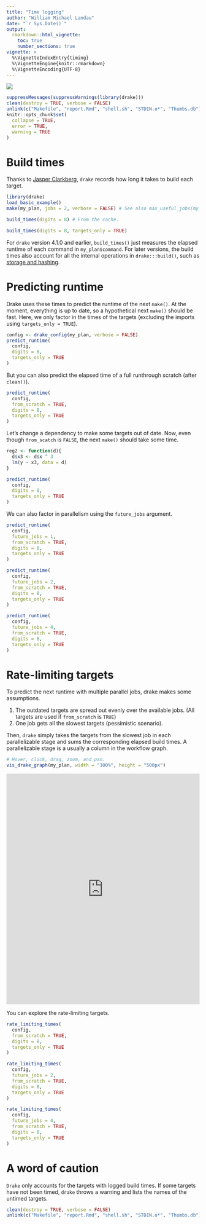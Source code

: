 ```yaml
---
title: "Time logging"
author: "William Michael Landau"
date: "`r Sys.Date()`"
output:
  rmarkdown::html_vignette:
    toc: true
    number_sections: true
vignette: >
  %\VignetteIndexEntry{timing}
  %\VignetteEngine{knitr::rmarkdown}
  %\VignetteEncoding{UTF-8}
---
```


![](logo-vignettes.png)

```r
suppressMessages(suppressWarnings(library(drake)))
clean(destroy = TRUE, verbose = FALSE)
unlink(c("Makefile", "report.Rmd", "shell.sh", "STDIN.o*", "Thumbs.db"))
knitr::opts_chunk$set(
  collapse = TRUE,
  error = TRUE,
  warning = TRUE
)
```

# Build times

Thanks to [Jasper Clarkberg](https://github.com/dapperjapper), `drake` records how long it takes to build each target.

```r
library(drake)
load_basic_example()
make(my_plan, jobs = 2, verbose = FALSE) # See also max_useful_jobs(my_plan).

build_times(digits = 8) # From the cache.

build_times(digits = 8, targets_only = TRUE)
```

For `drake` version 4.1.0 and earlier, `build_times()` just measures the elapsed runtime of each command in `my_plan$command`. For later versions, the build times also account for all the internal operations in `drake:::build()`, such as [storage and hashing](https://github.com/wlandau-lilly/drake/blob/master/vignettes/storage.Rmd).

# Predicting runtime

Drake uses these times to predict the runtime of the next `make()`. At the moment, everything is up to date, so a hypothetical next `make()` should be fast. Here, we only factor in the times of the targets (excluding the imports using `targets_only = TRUE`).

```r
config <- drake_config(my_plan, verbose = FALSE)
predict_runtime(
  config,
  digits = 8,
  targets_only = TRUE
)
```

But you can also predict the elapsed time of a full runthrough scratch (after `clean()`).

```r
predict_runtime(
  config,
  from_scratch = TRUE,
  digits = 8,
  targets_only = TRUE
)
```

Let's change a dependency to make some targets out of date. Now, even though `from_scatch` is `FALSE`, the next `make()` should take some time.

```r
reg2 <- function(d){
  d$x3 <- d$x ^ 3
  lm(y ~ x3, data = d)
}

predict_runtime(
  config,
  digits = 8,
  targets_only = TRUE
)
```

We can also factor in parallelism using the `future_jobs` argument.

```r
predict_runtime(
  config,
  future_jobs = 1,
  from_scratch = TRUE,
  digits = 8,
  targets_only = TRUE
)

predict_runtime(
  config,
  future_jobs = 2,
  from_scratch = TRUE,
  digits = 8,
  targets_only = TRUE
)

predict_runtime(
  config,
  future_jobs = 4,
  from_scratch = TRUE,
  digits = 8,
  targets_only = TRUE
)
```

# Rate-limiting targets

To predict the next runtime with multiple parallel jobs, drake makes some assumptions.

1. The outdated targets are spread out evenly over the available jobs. (All targets are used if `from_scratch` is `TRUE`)
1. One job gets all the slowest targets (pessimistic scenario).

Then, `drake` simply takes the targets from the slowest job in each parallelizable stage and sums the corresponding elapsed build times. A parallelizable stage is a usually a column in the workflow graph.

```r
# Hover, click, drag, zoom, and pan.
vis_drake_graph(my_plan, width = "100%", height = "500px")
```

<iframe
src = "https://cdn.rawgit.com/wlandau-lilly/drake/2211b300/images/reg2.html"
width = "100%" height = "600px" allowtransparency="true" 
style="border: none; box-shadow: none">
</iframe>

You can explore the rate-limiting targets.

```r
rate_limiting_times(
  config,
  from_scratch = TRUE,
  digits = 8,
  targets_only = TRUE
)

rate_limiting_times(
  config,
  future_jobs = 2,
  from_scratch = TRUE,
  digits = 8,
  targets_only = TRUE
)

rate_limiting_times(
  config,
  future_jobs = 4,
  from_scratch = TRUE,
  digits = 8,
  targets_only = TRUE
)
```

# A word of caution

`Drake` only accounts for the targets with logged build times. If some targets have not been timed, `drake` throws a warning and lists the names of the untimed targets.

```r
clean(destroy = TRUE, verbose = FALSE)
unlink(c("Makefile", "report.Rmd", "shell.sh", "STDIN.o*", "Thumbs.db"))
```
